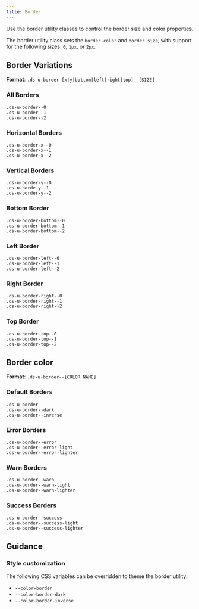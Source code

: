 ```yaml
---
title: Border
---
```


Use the border utility classes to control the border size and color properties.

The border utility class sets the `border-color` and `border-size`, with support for the following sizes: `0`, `1px`, or `2px`.

## Border Variations

**Format**: `.ds-u-border-[x|y|bottom|left|right|top]--[SIZE]`

### All Borders

<EmbeddedExample>
  <div class="ds-u-display--flex">
    <div
      class="ds-u-border--0 ds-u-margin-right--2 ds-u-border--dark"
      style="max-width: fit-content"
    >
      <code>.ds-u-border--0</code>
    </div>
    <div
      class="ds-u-border--1 ds-u-margin-right--2 ds-u-border--dark"
      style="max-width: fit-content"
    >
      <code>.ds-u-border--1</code>
    </div>
    <div
      class="ds-u-border--2 ds-u-margin-right--2 ds-u-border--dark"
      style="max-width: fit-content"
    >
      <code>.ds-u-border--2</code>
    </div>
  </div>
</EmbeddedExample>

### Horizontal Borders

<EmbeddedExample>
  <div class="ds-u-display--flex">
    <div
      class="ds-u-border-x--0 ds-u-margin-right--2 ds-u-border--dark"
      style="max-width: fit-content"
    >
      <code>.ds-u-border-x--0</code>
    </div>
    <div
      class="ds-u-border-x--1 ds-u-margin-right--2 ds-u-border--dark"
      style="max-width: fit-content"
    >
      <code>.ds-u-border-x--1</code>
    </div>
    <div
      class="ds-u-border-x--2 ds-u-margin-right--2 ds-u-border--dark"
      style="max-width: fit-content"
    >
      <code>.ds-u-border-x--2</code>
    </div>
  </div>
</EmbeddedExample>

### Vertical Borders

<EmbeddedExample>
  <div class="ds-u-display--flex">
    <div
      class="ds-u-border-y--0 ds-u-margin-right--2 ds-u-border--dark"
      style="max-width: fit-content"
    >
      <code>.ds-u-border-y--0</code>
    </div>
    <div
      class="ds-u-border-y--1 ds-u-margin-right--2 ds-u-border--dark"
      style="max-width: fit-content"
    >
      <code>.ds-u-borde-y--1</code>
    </div>
    <div
      class="ds-u-border-y--2 ds-u-margin-right--2 ds-u-border--dark"
      style="max-width: fit-content"
    >
      <code>.ds-u-border-y--2</code>
    </div>
  </div>
</EmbeddedExample>

### Bottom Border

<EmbeddedExample>
  <div class="ds-u-display--flex">
    <div
      class="ds-u-border-bottom--0 ds-u-margin-right--2 ds-u-border--dark"
      style="max-width: fit-content"
    >
      <code>.ds-u-border-bottom--0</code>
    </div>
    <div
      class="ds-u-border-bottom--1 ds-u-margin-right--2 ds-u-border--dark"
      style="max-width: fit-content"
    >
      <code>.ds-u-border-bottom--1</code>
    </div>
    <div
      class="ds-u-border-bottom--2 ds-u-margin-right--2 ds-u-border--dark"
      style="max-width: fit-content"
    >
      <code>.ds-u-border-bottom--2</code>
    </div>
  </div>
</EmbeddedExample>

### Left Border

<EmbeddedExample>
  <div class="ds-u-display--flex">
    <div
      class="ds-u-border-left--0 ds-u-margin-right--2 ds-u-border--dark"
      style="max-width: fit-content"
    >
      <code>.ds-u-border-left--0</code>
    </div>
    <div
      class="ds-u-border-left--1 ds-u-margin-right--2 ds-u-border--dark"
      style="max-width: fit-content"
    >
      <code>.ds-u-border-left--1</code>
    </div>
    <div
      class="ds-u-border-left--2 ds-u-margin-right--2 ds-u-border--dark"
      style="max-width: fit-content"
    >
      <code>.ds-u-border-left--2</code>
    </div>
  </div>
</EmbeddedExample>

### Right Border

<EmbeddedExample>
  <div class="ds-u-display--flex">
    <div
      class="ds-u-border-right--0 ds-u-margin-right--2 ds-u-border--dark"
      style="max-width: fit-content"
    >
      <code>.ds-u-border-right--0</code>
    </div>
    <div
      class="ds-u-border-right--1 ds-u-margin-right--2 ds-u-border--dark"
      style="max-width: fit-content"
    >
      <code>.ds-u-border-right--1</code>
    </div>
    <div
      class="ds-u-border-right--2 ds-u-margin-right--2 ds-u-border--dark"
      style="max-width: fit-content"
    >
      <code>.ds-u-border-right--2</code>
    </div>
  </div>
</EmbeddedExample>

### Top Border

<EmbeddedExample>
  <div class="ds-u-display--flex">
    <div
      class="ds-u-border-top--0 ds-u-margin-right--2 ds-u-border--dark"
      style="max-width: fit-content"
    >
      <code>.ds-u-border-top--0</code>
    </div>
    <div
      class="ds-u-border-top--1 ds-u-margin-right--2 ds-u-border--dark"
      style="max-width: fit-content"
    >
      <code>.ds-u-border-top--1</code>
    </div>
    <div
      class="ds-u-border-top--2 ds-u-margin-right--2 ds-u-border--dark"
      style="max-width: fit-content"
    >
      <code>.ds-u-border-top--2</code>
    </div>
  </div>
</EmbeddedExample>

## Border color

**Format**: `.ds-u-border--[COLOR NAME]`

### Default Borders

<EmbeddedExample>
  <div class="ds-u-display--flex ds-u-align-items--center">
    <div class="ds-u-border ds-u-margin-right--2 ds-u-border--2">
      <code>.ds-u-border</code>
    </div>
    <div class="ds-u-border--dark ds-u-margin-right--2 ds-u-border--2">
      <code>.ds-u-border--dark</code>
    </div>
    <div class="ds-u-fill--primary-darkest ds-u-padding--1">
      <div class="ds-u-border--inverse ds-u-border--2">
        <code>.ds-u-border--inverse</code>
      </div>
    </div>
  </div>
</EmbeddedExample>

### Error Borders

<EmbeddedExample>
  <div class="ds-u-display--flex ds-u-align-items--center">
    <div class="ds-u-border--error ds-u-margin-right--2 ds-u-border--2">
      <code>.ds-u-border--error</code>
    </div>
    <div class="ds-u-border--error-light ds-u-margin-right--2 ds-u-border--2">
      <code>.ds-u-border--error-light</code>
    </div>
    <div class="ds-u-fill--primary-darkest ds-u-padding--1">
      <div class="ds-u-border--error-lighter ds-u-border--2">
        <code>.ds-u-border--error-lighter</code>
      </div>
    </div>
  </div>
</EmbeddedExample>

### Warn Borders

<EmbeddedExample>
  <div class="ds-u-display--flex ds-u-align-items--center">
    <div class="ds-u-border--warn ds-u-margin-right--2 ds-u-border--2">
      <code>.ds-u-border--warn</code>
    </div>
    <div class="ds-u-border--warn-light ds-u-margin-right--2 ds-u-border--2">
      <code>.ds-u-border--warn-light</code>
    </div>
    <div class="ds-u-fill--primary-darkest ds-u-padding--1">
      <div class="ds-u-border--warn-lighter ds-u-border--2">
        <code>.ds-u-border--warn-lighter</code>
      </div>
    </div>
  </div>
</EmbeddedExample>

### Success Borders

<EmbeddedExample>
  <div class="ds-u-display--flex ds-u-align-items--center">
    <div class="ds-u-border--success ds-u-margin-right--2 ds-u-border--2">
      <code>.ds-u-border--success</code>
    </div>
    <div class="ds-u-border--success-light ds-u-margin-right--2 ds-u-border--2">
      <code>.ds-u-border--success-light</code>
    </div>
    <div class="ds-u-fill--primary-darkest ds-u-padding--1">
      <div class="ds-u-border--success-lighter ds-u-border--2">
        <code>.ds-u-border--success-lighter</code>
      </div>
    </div>
  </div>
</EmbeddedExample>

## Guidance

### Style customization

The following CSS variables can be overridden to theme the border utility:

- `--color-border`
- `--color-border-dark`
- `--color-border-inverse`

